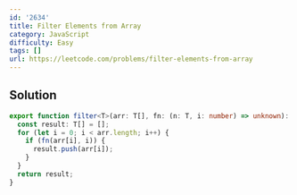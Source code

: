 ```yaml
---
id: '2634'
title: Filter Elements from Array
category: JavaScript
difficulty: Easy
tags: []
url: https://leetcode.com/problems/filter-elements-from-array
---
```


## Solution

```typescript filename="solution.ts" copy
export function filter<T>(arr: T[], fn: (n: T, i: number) => unknown): T[] {
  const result: T[] = [];
  for (let i = 0; i < arr.length; i++) {
    if (fn(arr[i], i)) {
      result.push(arr[i]);
    }
  }
  return result;
}
```

